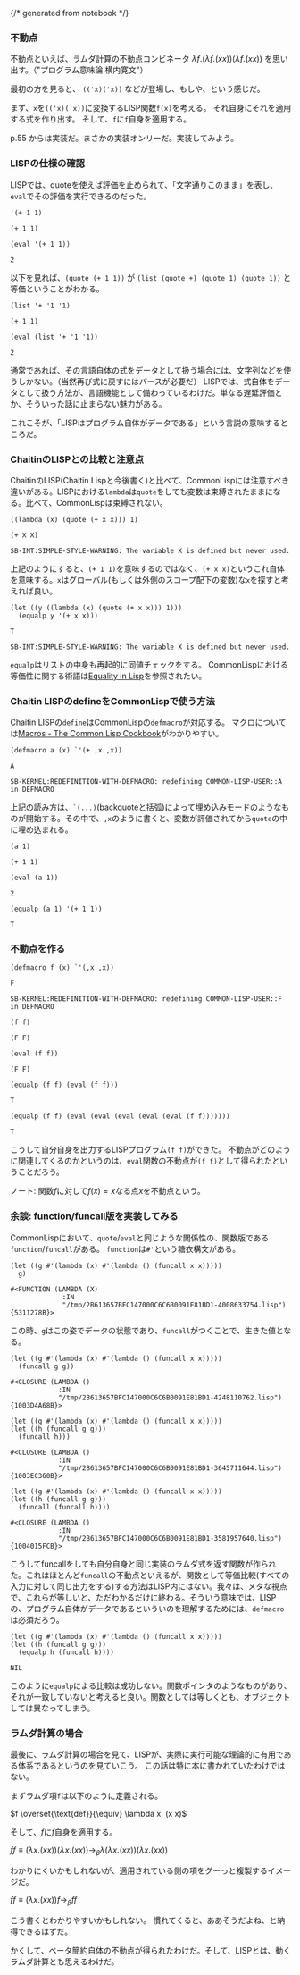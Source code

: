 {/* generated from notebook */}
<Config
  isIpynb
  ipynbLang="common-lisp"
  ipynbRelPath="reading/the-unknownable/0020-eval-fix-point-and-lisp-is-lambda-calculus"
/>

### 不動点

不動点といえば、ラムダ計算の不動点コンビネータ $\lambda f.(\lambda f.(xx))(\lambda f.(xx))$ を思い出す。（"プログラム意味論 横内寛文"）

最初の方を見ると、 `(('x)('x))` などが登場し、もしや、という感じだ。

まず、`x`を`(('x)('x))`に変換するLISP関数`f(x)`を考える。 それ自身にそれを適用する式を作り出す。
そして、`f`に`f`自身を適用する。

p.55 からは実装だ。まさかの実装オンリーだ。実装してみよう。

### LISPの仕様の確認

LISPでは、quoteを使えば評価を止められて、「文字通りこのまま」を表し、`eval`でその評価を実行できるのだった。



```plain
'(+ 1 1)
```



```plain
(+ 1 1)
```





```plain
(eval '(+ 1 1))
```



```plain
2
```



以下を見れば、`(quote (+ 1 1))` が `(list (quote +) (quote 1) (quote 1))` と等価ということがわかる。



```plain
(list '+ '1 '1)
```



```plain
(+ 1 1)
```





```plain
(eval (list '+ '1 '1))
```



```plain
2
```



通常であれば、その言語自体の式をデータとして扱う場合には、文字列などを使うしかない。（当然再び式に戻すにはパースが必要だ）
LISPでは、式自体をデータとして扱う方法が、言語機能として備わっているわけだ。単なる遅延評価とか、そういった話に止まらない魅力がある。

これこそが、「LISPはプログラム自体がデータである」という言説の意味するところだ。

### ChaitinのLISPとの比較と注意点

ChaitinのLISP(Chaitin Lispと今後書く)と比べて、CommonLispには注意すべき違いがある。LISPにおける`lambda`は`quote`をしても変数は束縛されたままになる。比べて、CommonLispは束縛されない。



```plain
((lambda (x) (quote (+ x x))) 1)
```



```plain
(+ X X)
```





```plain
SB-INT:SIMPLE-STYLE-WARNING: The variable X is defined but never used.
```



上記のようにすると、`(+ 1 1)`を意味するのではなく、`(+ x x)`というこれ自体を意味する。`x`はグローバル(もしくは外側のスコープ配下の変数)な`x`を探すと考えれば良い。



```plain
(let ((y ((lambda (x) (quote (+ x x))) 1)))
  (equalp y '(+ x x)))
```



```plain
T
```





```plain
SB-INT:SIMPLE-STYLE-WARNING: The variable X is defined but never used.
```



`equalp`はリストの中身も再起的に同値チェックをする。
CommonLispにおける等価性に関する術語は[Equality in Lisp](https://eli.thegreenplace.net/2004/08/08/equality-in-lisp)を参照されたい。

### Chaitin LISPのdefineをCommonLispで使う方法

Chaitin LISPの`define`はCommonLispの`defmacro`が対応する。
マクロについては[Macros - The Common Lisp Cookbook](https://lispcookbook.github.io/cl-cookbook/macros.html)がわかりやすい。



```plain
(defmacro a (x) `'(+ ,x ,x))
```



```plain
A
```





```plain
SB-KERNEL:REDEFINITION-WITH-DEFMACRO: redefining COMMON-LISP-USER::A in DEFMACRO
```



上記の読み方は、`` `(...) ``(backquoteと括弧)によって埋め込みモードのようなものが開始する。その中で、`,x`のように書くと、変数が評価されてから`quote`の中に埋め込まれる。



```plain
(a 1)
```



```plain
(+ 1 1)
```





```plain
(eval (a 1))
```



```plain
2
```





```plain
(equalp (a 1) '(+ 1 1))
```



```plain
T
```



### 不動点を作る



```plain
(defmacro f (x) `'(,x ,x))
```



```plain
F
```





```plain
SB-KERNEL:REDEFINITION-WITH-DEFMACRO: redefining COMMON-LISP-USER::F in DEFMACRO
```





```plain
(f f)
```



```plain
(F F)
```





```plain
(eval (f f))
```



```plain
(F F)
```





```plain
(equalp (f f) (eval (f f)))
```



```plain
T
```





```plain
(equalp (f f) (eval (eval (eval (eval (eval (f f)))))))
```



```plain
T
```



こうして自分自身を出力するLISPプログラム`(f f)`ができた。 不動点がどのように関連してくるのかというのは、`eval`関数の不動点が`(f f)`として得られたということだろう。

ノート: 関数$f$に対して$f(x)=x$なる点$x$を不動点という。

### 余談: function/funcall版を実装してみる

CommonLispにおいて、`quote`/`eval`と同じような関係性の、関数版である`function`/`funcall`がある。
`function`は`#'`という糖衣構文がある。



```plain
(let ((g #'(lambda (x) #'(lambda () (funcall x x)))))
  g)
```



```plain
#<FUNCTION (LAMBDA (X)
             :IN
             "/tmp/2B613657BFC147000C6C6B0091E81BD1-4008633754.lisp") {5311278B}>
```



この時、`g`はこの姿でデータの状態であり、`funcall`がつくことで、生きた値となる。



```plain
(let ((g #'(lambda (x) #'(lambda () (funcall x x)))))
  (funcall g g))
```



```plain
#<CLOSURE (LAMBDA ()
            :IN
            "/tmp/2B613657BFC147000C6C6B0091E81BD1-4248110762.lisp") {1003D4A68B}>
```





```plain
(let ((g #'(lambda (x) #'(lambda () (funcall x x)))))
(let ((h (funcall g g)))
  (funcall h)))
```



```plain
#<CLOSURE (LAMBDA ()
            :IN
            "/tmp/2B613657BFC147000C6C6B0091E81BD1-3645711644.lisp") {1003EC360B}>
```





```plain
(let ((g #'(lambda (x) #'(lambda () (funcall x x)))))
(let ((h (funcall g g)))
  (funcall (funcall h))))
```



```plain
#<CLOSURE (LAMBDA ()
            :IN
            "/tmp/2B613657BFC147000C6C6B0091E81BD1-3581957640.lisp") {1004015FCB}>
```



こうしてfuncallをしても自分自身と同じ実装のラムダ式を返す関数が作られた。これはほとんど`funcall`の不動点といえるが、関数として等価比較(すべての入力に対して同じ出力をする)する方法はLISP内にはない。我々は、メタな視点で、これらが等しいと、ただわかるだけに終わる。そういう意味では、LISPの、プログラム自体がデータであるといういのを理解するためには、`defmacro`は必須だろう。



```plain
(let ((g #'(lambda (x) #'(lambda () (funcall x x)))))
(let ((h (funcall g g)))
  (equalp h (funcall h))))
```



```plain
NIL
```



このように`equalp`による比較は成功しない。関数ポインタのようなものがあり、それが一致していないと考えると良い。関数としては等しくとも、オブジェクトしては異なってしまう。

### ラムダ計算の場合

最後に、ラムダ計算の場合を見て、LISPが、実際に実行可能な理論的に有用である体系であるというのを見ていこう。
この話は特に本に書かれていたわけではない。

まずラムダ項`f`は以下のように定義される。

$f \overset{\text{def}}{\equiv} \lambda x. (x x)$

そして、$f$に$f$自身を適用する。

$ff \equiv (\lambda x. (xx))(\lambda x. (xx)) \rightarrow_\beta \lambda (\lambda x. (xx))(\lambda x. (xx))$

わかりにくいかもしれないが、適用されている側の項をグーっと複製するイメージだ。

$ff \equiv (\lambda x. (xx))f \rightarrow_\beta ff$

こう書くとわかりやすいかもしれない。 慣れてくると、ああそうだよね、と納得できるはずだ。

かくして、ベータ簡約自体の不動点が得られたわけだ。そして、LISPとは、動くラムダ計算とも思えるわけだ。